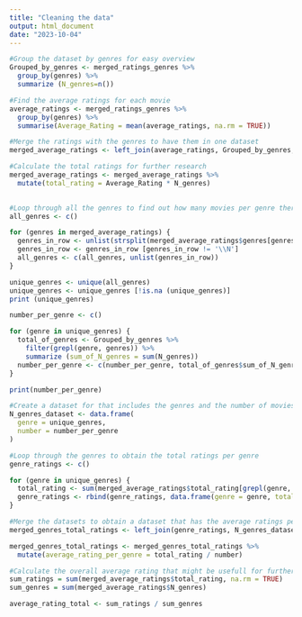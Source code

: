 ```yaml
---
title: "Cleaning the data"
output: html_document
date: "2023-10-04"
---
```


```r
#Group the dataset by genres for easy overview
Grouped_by_genres <- merged_ratings_genres %>% 
  group_by(genres) %>%  
  summarize (N_genres=n())

#Find the average ratings for each movie
average_ratings <- merged_ratings_genres %>%
  group_by(genres) %>%
  summarise(Average_Rating = mean(average_ratings, na.rm = TRUE))

#Merge the ratings with the genres to have them in one dataset
merged_average_ratings <- left_join(average_ratings, Grouped_by_genres, by = 'genres')

#Calculate the total ratings for further research
merged_average_ratings <- merged_average_ratings %>% 
  mutate(total_rating = Average_Rating * N_genres)
                              
```

```r

#Loop through all the genres to find out how many movies per genre there are. Since many movies have multiple genres, these had to be calculated multiple times. 
all_genres <- c()

for (genres in merged_average_ratings) {
  genres_in_row <- unlist(strsplit(merged_average_ratings$genres[genres], ","))
  genres_in_row <- genres_in_row [genres_in_row != '\\N']
  all_genres <- c(all_genres, unlist(genres_in_row))
}

unique_genres <- unique(all_genres)
unique_genres <- unique_genres [!is.na (unique_genres)]
print (unique_genres)

number_per_genre <- c()

for (genre in unique_genres) { 
  total_of_genres <- Grouped_by_genres %>%  
    filter(grepl(genre, genres)) %>% 
    summarize (sum_of_N_genres = sum(N_genres))
  number_per_genre <- c(number_per_genre, total_of_genres$sum_of_N_genres)
}

print(number_per_genre)

```

```r
#Create a dataset for that includes the genres and the number of movies that have that genre
N_genres_dataset <- data.frame(
  genre = unique_genres,
  number = number_per_genre
)

```

```r
#Loop through the genres to obtain the total ratings per genre
genre_ratings <- c()

for (genre in unique_genres) {
  total_rating <- sum(merged_average_ratings$total_rating[grepl(genre, merged_average_ratings$genres)], na.rm=TRUE)
  genre_ratings <- rbind(genre_ratings, data.frame(genre = genre, total_rating = total_rating))
}
```

```r
#Merge the datasets to obtain a dataset that has the average ratings per genre
merged_genres_total_ratings <- left_join(genre_ratings, N_genres_dataset, by = 'genre')

merged_genres_total_ratings <- merged_genres_total_ratings %>% 
  mutate(average_rating_per_genre = total_rating / number)
```

```r
#Calculate the overall average rating that might be usefull for further research
sum_ratings = sum(merged_average_ratings$total_rating, na.rm = TRUE)
sum_genres = sum(merged_average_ratings$N_genres)

average_rating_total <- sum_ratings / sum_genres
```